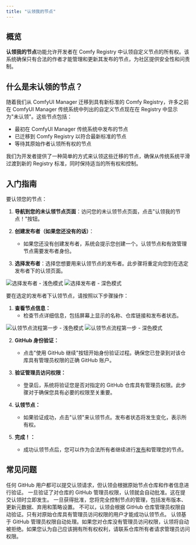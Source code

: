 ```yaml
---
title: "认领我的节点"
---
```


## 概览

**认领我的节点**功能允许开发者在 Comfy Registry 中认领自定义节点的所有权。该系统确保只有合法的作者才能管理和更新其发布的节点，为社区提供安全性和问责制。

## 什么是未认领的节点？

随着我们从 ComfyUI Manager 迁移到具有新标准的 Comfy Registry，许多之前在 ComfyUI Manager 传统系统中列出的自定义节点现在在 Registry 中显示为"未认领"。这些节点包括：

- 最初在 ComfyUI Manager 传统系统中发布的节点
- 已迁移到 Comfy Registry 以符合最新标准的节点
- 等待其原始作者认领所有权的节点

我们为开发者提供了一种简单的方式来认领这些迁移的节点，确保从传统系统平滑过渡到新的 Registry 标准，同时保持适当的所有权和控制。

## 入门指南

要认领您的节点：

1. **导航到您的未认领节点页面**：访问您的未认领节点页面，点击"认领我的节点！"按钮。

2. **创建发布者（如果您还没有的话）**：
   - 如果您还没有创建发布者，系统会提示您创建一个。认领节点和有效管理节点需要发布者身份。

3. **选择发布者**：选择您想要用来认领节点的发布者。此步骤将重定向您到在选定发布者下的认领页面。

<img
  className="block dark:hidden"
  src="/images/registry/claim-my-node/choose-a-publisher.png"
  alt="选择发布者 - 浅色模式"
/>
<img
  className="hidden dark:block"
  src="/images/registry/claim-my-node/choose-a-publisher.png"
  alt="选择发布者 - 深色模式"
/>

要在选定的发布者下认领节点，请按照以下步骤操作：

1. **查看节点信息：**
   - 检查节点详细信息，包括屏幕上显示的名称、仓库链接和发布者状态。

<img
  className="block dark:hidden"
  src="/images/registry/claim-my-node/claim-a-sample-custom-node-under-my-publisher-stage-1.png"
  alt="认领节点流程第一步 - 浅色模式"
/>
<img
  className="hidden dark:block"
  src="/images/registry/claim-my-node/claim-a-sample-custom-node-under-my-publisher-stage-1.png"
  alt="认领节点流程第一步 - 深色模式"
/>

2. **GitHub 身份验证：**
   - 点击"使用 GitHub 继续"按钮开始身份验证过程。确保您已登录到对该仓库具有管理员权限的正确 GitHub 账户。

3. **验证管理员访问权限：**
   - 登录后，系统将验证您是否对指定的 GitHub 仓库具有管理员权限。此步骤对于确保您具有必要的权限至关重要。

4. **认领节点：**
   - 如果验证成功，点击"认领"来认领节点。发布者状态将发生变化，表示所有权。

5. **完成！：**
   - 成功认领节点后，您可以作为合法所有者继续进行[发布](./publishing)和管理您的节点。

## 常见问题

<AccordionGroup>

  <Accordion title="谁可以认领节点？">
    任何 GitHub 用户都可以提交认领请求，但认领会根据原始节点仓库和作者信息进行验证。
  </Accordion>

  <Accordion title="认领过程需要多长时间？">
    一旦验证了对仓库的 GitHub 管理员权限，认领就会自动批准。这在提交认领时立即发生。
  </Accordion>

  <Accordion title="我的认领被批准后会发生什么？">
    一旦获得批准，您将完全控制节点的管理，包括发布版本、更新元数据、弃用和策略设置。
  </Accordion>

  <Accordion title="我可以认领不是我创建的节点吗？">
    不可以，认领会根据 GitHub 仓库管理员权限自动验证。只有对原始仓库具有管理员访问权限的用户才能成功认领节点。
  </Accordion>

  <Accordion title="如果我的认领被拒绝怎么办？">
    认领基于 GitHub 管理员权限自动处理。如果您对仓库没有管理员访问权限，认领将自动被拒绝。如果您认为自己应该拥有所有权权利，请联系仓库所有者请求管理员访问权限。
  </Accordion>
</AccordionGroup>